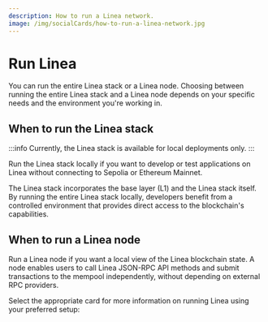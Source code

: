 ```yaml
---
description: How to run a Linea network.
image: /img/socialCards/how-to-run-a-linea-network.jpg
---
```



# Run Linea

You can run the entire Linea stack or a Linea node. Choosing between running the entire Linea stack
and a Linea node depends on your specific needs and the environment you're working in.

## When to run the Linea stack

:::info
Currently, the Linea stack is available for local deployments only.
:::

Run the Linea stack locally if you want to develop or test applications on Linea without connecting
to Sepolia or Ethereum Mainnet.

The Linea stack incorporates the base layer (L1) and the Linea stack itself.
By running the entire Linea stack locally, developers benefit from a controlled environment that provides
direct access to the blockchain's capabilities.

## When to run a Linea node

Run a Linea node if you want a local view of the Linea blockchain state.
A node enables users to call Linea JSON-RPC API methods and submit transactions to the
mempool independently, without depending on external RPC providers.

Select the appropriate card for more information on running Linea using your preferred setup:

<DocCardList />
